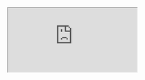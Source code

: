 <iframe src="https://app.dashcam.io/replay/6830c644ea8e9461fd8d5767?share=xqXotLLxNvCctyQxLUufeQ&embed=true&timestamp=60000&playbackRate=2" />

```yaml
version: 5.7.7
session: 682f62f6811bd5a322c0e726
steps:
  - commands:
    - command: run
      file: testdriver/snippets/login.yaml
  - prompt: click on add to cart under the testdriver hat
    commands:
      - command: focus-application
        name: Google Chrome
      - command: hover-text
        text: Add to Cart
        description: add to cart button under TestDriver Hat
        action: click
  - prompt: click on the cart
    commands:
      - command: focus-application
        name: Google Chrome
      - command: hover-text
        text: Cart
        description: cart button in the top right corner
        action: click
  - prompt: assert the testdriver hat is in the cart
    commands:
      - command: focus-application
        name: Google Chrome
      - command: assert
        expect: TestDriver Hat is in the cart
```

